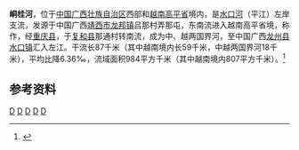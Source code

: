 {{Infobox River
  | river_name      = 峒桂河
  | image_name      = 
  | image_size      = 
  | caption         = 
  | origin          = [[广西壮族自治区|广西壮族自治区]][[靖西市|靖西市]][[龙邦镇|龙邦镇]]弄那屯
  | mouth           = 广西壮族自治区[[龙州县|龙州县]][[水口镇_(龙州县)|水口镇]][[水口河_(左江)|水口河]]{{coord|22|28|14|N|106|34|41|E}}
  | basin_countries = 
  | length          = 87 km
  | elevation       = 
  | mouth_elevation = 
  | discharge       = 
  | watershed       = 984 km<sup>2</sup>
}}
'''峒桂河'''，位于[[中国|中国]][[广西壮族自治区|广西壮族自治区]]西部和[[越南|越南]][[高平省|高平省]]境内，是[[水口河_(左江)|水口河]]（平江）左岸支流，发源于中国广西[[靖西市|靖西市]][[龙邦镇|龙邦镇]]吕那村弄那屯，东南流进入越南高平省境，称作'''{{tsl|vi|Sông Bắc Vọng|北望河}}'''，经[[重庆县|重庆县]]，于[[复和县|复和县]]那通村转南流，成为中、越两国界河，至中国广西[[龙州县|龙州县]][[水口镇_(龙州县)|水口镇]]汇入左江。干流长87千米（其中越南境内长59千米，中越两国界河18千米），平均比降6.36‰，流域面积984平方千米（其中越南境内807平方千米）。<ref name="中国河湖大典">{{cite book zh |author=《[[中国河湖大典|中国河湖大典]]》编纂委员会 |title=《中国河湖大典·珠江卷》 |format=M|edition=1 |location=北京 |publisher=中国水利水电出版社 |date=2013年1月 |pages=148页 |id= ISBN 978-7-5170-0561-2}}</ref>

==参考资料==
{{reflist}}

[[Category:左江水系|D]]
[[Category:广西河流|D]]
[[Category:越南河流|D]]
[[Category:亚洲跨国河流|D]]
[[Category:中越边界|D]]